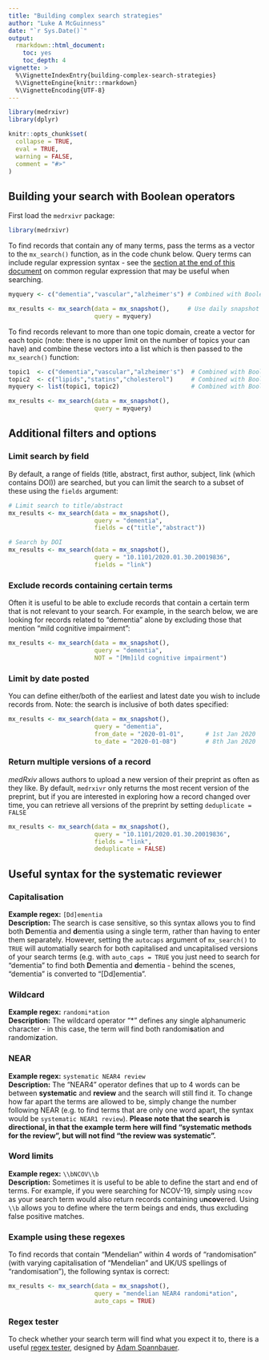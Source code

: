 ```yaml
---
title: "Building complex search strategies"
author: "Luke A McGuinness"
date: "`r Sys.Date()`"
output:
  rmarkdown::html_document:
    toc: yes
    toc_depth: 4
vignette: >
  %\VignetteIndexEntry{building-complex-search-strategies}
  %\VignetteEngine{knitr::rmarkdown}
  %\VignetteEncoding{UTF-8}
---
```


```r
library(medrxivr)
library(dplyr)

knitr::opts_chunk$set(
  collapse = TRUE,
  eval = TRUE,
  warning = FALSE,
  comment = "#>"
)
```


## Building your search with Boolean operators

First load the `medrxivr` package:

```r
library(medrxivr)

```

To find records that contain any of many terms, pass the terms as a vector to the `mx_search()` function, as in the code chunk below. Query terms can include regular expression syntax - see the [section at the end of this document](#regex) on common regular expression that may be useful when searching.

``` r
myquery <- c("dementia","vascular","alzheimer's") # Combined with Boolean OR

mx_results <- mx_search(data = mx_snapshot(),     # Use daily snapshot for data
                        query = myquery)

```

To find records relevant to more than one topic domain, create a vector for each topic (note: there is no upper limit on the number of topics your can have) and combine these vectors into a list which is then passed to the `mx_search()` function:

``` r
topic1  <- c("dementia","vascular","alzheimer's")  # Combined with Boolean OR
topic2  <- c("lipids","statins","cholesterol")     # Combined with Boolean OR
myquery <- list(topic1, topic2)                    # Combined with Boolean AND

mx_results <- mx_search(data = mx_snapshot(),
                        query = myquery)

```

## Additional filters and options

### Limit search by field

By default, a range of fields (title, abstract, first author, subject, link (which contains DOI)) are searched, but you can limit the search to a subset of these using the `fields` argument:

```r

# Limit search to title/abstract
mx_results <- mx_search(data = mx_snapshot(),
                        query = "dementia",
                        fields = c("title","abstract"))

# Search by DOI
mx_results <- mx_search(data = mx_snapshot(),
                        query = "10.1101/2020.01.30.20019836",
                        fields = "link")

```

### Exclude records containing certain terms

Often it is useful to be able to exclude records that contain a certain term that is not relevant to your search. For example, in the search below, we are looking for records related to "dementia" alone by excluding those that mention "mild cognitive impairment":

```r
mx_results <- mx_search(data = mx_snapshot(),
                        query = "dementia",
                        NOT = "[Mm]ild cognitive impairment")
```

### Limit by date posted

You can define either/both of the earliest and latest date you wish to include records from. Note: the search is inclusive of both dates specified:

```r
mx_results <- mx_search(data = mx_snapshot(),
                        query = "dementia",
                        from_date = "2020-01-01",      # 1st Jan 2020
                        to_date = "2020-01-08")        # 8th Jan 2020
```

### Return multiple versions of a record

_medRxiv_ allows authors to upload a new version of their preprint as often as they like. By default, `medrxivr` only returns the most recent version of the preprint, but if you are interested in exploring how a record changed over time, you can retrieve all versions of the preprint by setting `deduplicate = FALSE` 

```r
mx_results <- mx_search(data = mx_snapshot(),
                        query = "10.1101/2020.01.30.20019836",
                        fields = "link",
                        deduplicate = FALSE)
```

## Useful syntax for the systematic reviewer {#regex}

### Capitalisation

__Example regex:__ `[Dd]ementia`  
__Description:__ The search is case sensitive, so this syntax allows you to find both <b>D</b>ementia and <b>d</b>ementia using a single term, rather than having to enter them separately. However, setting the `autocaps` argument of `mx_search()` to `TRUE` will automatially search for both capitalised and uncapitalised versions of your search terms (e.g. with `auto_caps = TRUE` you just need to search for "dementia" to find both <b>D</b>ementia and <b>d</b>ementia - behind the scenes, "dementia" is converted to "[Dd]ementia".

### Wildcard

__Example regex:__ `randomi*ation`  
__Description:__ The wildcard operator "*" defines any single alphanumeric character - in this case, the term will find both randomi<b>s</b>ation and randomi<b>z</b>ation. 


### NEAR

__Example regex:__ `systematic NEAR4 review`  
__Description:__ The "NEAR4" operator defines that up to 4 words can be between <b>systematic</b> and <b>review</b> and the search will still find it. To change how far apart the terms are allowed to be, simply change the number following NEAR (e.g. to find terms that are only one word apart, the syntax would be `systematic NEAR1 review`). **Please note that the search is directional, in that the example term here will find "systematic methods for the review", but will not find "the review was systematic".**

### Word limits

__Example regex:__ `\\bNCOV\\b`  
__Description:__ Sometimes it is useful to be able to define the start and end of terms. For example, if you were searching for NCOV-19, simply using `ncov` as your search term would also return records containing u<b>ncov</b>ered. Using `\\b` allows you to define where the term beings and ends, thus excluding false positive matches.

### Example using these regexes

To find records that contain "Mendelian" within 4 words of "randomisation" (with varying capitalisation of "Mendelian" and UK/US spellings of "randomisation"), the following syntax is correct:

``` r
mx_results <- mx_search(data = mx_snapshot(),
                        query = "mendelian NEAR4 randomi*ation", 
                        auto_caps = TRUE)

```

### Regex tester

To check whether your search term will find what you expect it to, there is a useful [regex tester](https://spannbaueradam.shinyapps.io/r_regex_tester/), designed by [Adam Spannbauer](https://adamspannbauer.github.io/2018/01/16/r-regex-tester-shiny-app/).
